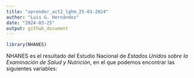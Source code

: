```yaml
---
title: "aprender_act2_lghm_25-03-2024"
author: "Luis G. Hernández"
date: "2024-03-25"
output: github_document
---
```


```r
library(NHANES)
```

NHANES es el resultado del Estudio Nacional de _Estados Unidos sobre la Examinación de Salud y Nutrición_, en el que podemos encontrar las siguientes variables:
